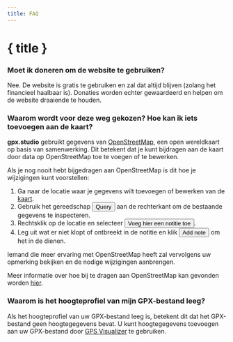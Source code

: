 ```yaml
---
title: FAQ
---
```


<script>
</script>

# { title }

### Moet ik doneren om de website te gebruiken?

Nee.
De website is gratis te gebruiken en zal dat altijd blijven (zolang het financieel haalbaar is).
Donaties worden echter gewaardeerd en helpen om de website draaiende te houden.

### Waarom wordt voor deze weg gekozen? Hoe kan ik iets toevoegen aan de kaart?

**gpx.studio** gebruikt gegevens van <a href="https://www.openstreetmap.org/" target="_blank">OpenStreetMap</a>, een open wereldkaart op basis van samenwerking.
Dit betekent dat je kunt bijdragen aan de kaart door data op OpenStreetMap toe te voegen of te bewerken.

Als je nog nooit hebt bijgedragen aan OpenStreetMap is dit hoe je wijzigingen kunt voorstellen:

1. Ga naar de locatie waar je gegevens wilt toevoegen of bewerken van de <a href="https://www.openstreetmap.org/" target="_blank">kaart</a>.
2. Gebruik het gereedschap <button>Query</button> aan de rechterkant om de bestaande gegevens te inspecteren.
3. Rechtsklik op de locatie en selecteer <button>Voeg hier een notitie toe</button>.
4. Leg uit wat er niet klopt of ontbreekt in de notitie en klik <button>Add note</button> om het in de dienen.

Iemand die meer ervaring met OpenStreetMap heeft zal vervolgens uw opmerking bekijken en de nodige wijzigingen aanbrengen.

<DocsNote>

Meer informatie over hoe bij te dragen aan OpenStreetMap kan gevonden worden <a href="https://wiki.openstreetmap.org/wiki/How_to_contribute" target="_blank">hier</a>.

</DocsNote>

### Waarom is het hoogteprofiel van mijn GPX-bestand leeg?

Als het hoogteprofiel van uw GPX-bestand leeg is, betekent dit dat het GPX-bestand geen hoogtegegevens bevat.
U kunt hoogtegegevens toevoegen aan uw GPX-bestand door <a href="https://www.gpsvisualizer.com/elevation" target="_blank">GPS Visualizer</a> te gebruiken.
